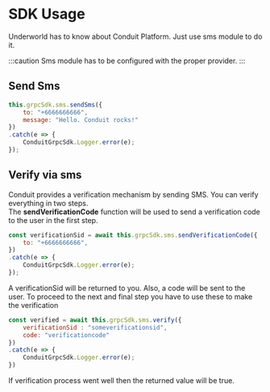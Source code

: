 # SDK Usage
Underworld has to know about Conduit Platform. Just use sms module to do it.

:::caution
Sms module has to be configured with the proper provider.
:::

## Send Sms

```jsx title="Send sms"
this.grpcSdk.sms.sendSms({
    to: "+6666666666",
    message: "Hello. Conduit rocks!"
})
.catch(e => {
    ConduitGrpcSdk.Logger.error(e);
});
```

## Verify via sms

Conduit provides a verification mechanism by sending SMS. You can verify everything in two steps. <br/>
The **sendVerificationCode** function will be used to send a verification code to the user in the first step.

```jsx title="Send verification code"
const verificationSid = await this.grpcSdk.sms.sendVerificationCode({
    to: "+6666666666",
})
.catch(e => {
    ConduitGrpcSdk.Logger.error(e);
});
```

A verificationSid will be returned to you. Also, a code will be sent to the user.
To proceed to the next and final step you have to use these to make the verification

```jsx title="Verify"
const verified = await this.grpcSdk.sms.verify({
    verificationSid : "someverificationsid",
    code: "verificationcode"
})
.catch(e => {
    ConduitGrpcSdk.Logger.error(e);
})
```

If verification process went well then the returned value will be true.